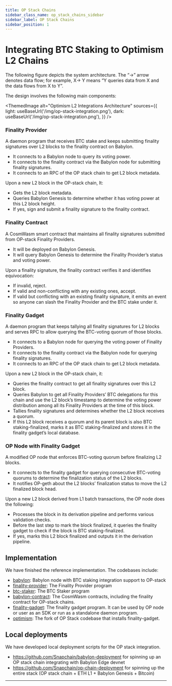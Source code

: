 ```yaml
---
title: OP Stack Chains
sidebar_class_name: op_stack_chains_sidebar
sidebar_label: OP Stack Chains
sidebar_position: 1
---
```


# Integrating BTC Staking to Optimism L2 Chains

The following figure depicts the system architecture. The “→” arrow denotes
data flow; for example, X→ Y means “Y queries data from X and the data flows
from X to Y”.

The design involves the following main components:

<ThemedImage
  alt="Optimism L2 Integrations Architecture"
  sources={{
    light: useBaseUrl('/img/op-stack-integration.png'),
    dark: useBaseUrl('/img/op-stack-integration.png'),
  }}
/>
<br />

### Finality Provider

A daemon program that receives BTC stake and keeps submitting finality signatures over L2 blocks to the finality contract on Babylon.
  - It connects to a Babylon node to query its voting power.
  - It connects to the finality contract via the Babylon node for submitting
finality signatures.
  - It connects to an RPC of the OP stack chain to get L2 block metadata.

Upon a new L2 block in the OP-stack chain, It:

  - Gets the L2 block metadata.
  - Queries Babylon Genesis to determine whether it has voting power at this L2 block height.
  - If yes, sign and submit a finality signature to the finality contract.

### Finality Contract

A CosmWasm smart contract that maintains all finality signatures submitted from OP-stack Finality Providers.
  - It will be deployed on Babylon Genesis.
  - It will query Babylon Genesis to determine the Finality Provider’s status and voting power.

Upon a finality signature, the finality contract verifies it and identifies equivocation:

  - If invalid, reject.
  - If valid and non-conflicting with any existing ones, accept.
  - If valid but conflicting with an existing finality signature, it emits an event so anyone can slash the Finality Provider and the BTC stake under it.

### Finality Gadget

A daemon program that keeps tallying all finality signatures for L2 blocks and serves RPC to allow querying the BTC-voting quorum of those blocks.
  - It connects to a Babylon node for querying the voting power of Finality Providers.
  - It connects to the finality contract via the Babylon node for querying finality signatures.
  - It connects to an RPC of the OP stack chain to get L2 block metadata.

Upon a new L2 block in the OP-stack chain, it:

  - Queries the finality contract to get all finality signatures over this L2 block.
  - Queries Babylon to get all Finality Providers’ BTC delegations for this chain and use the L2 block’s timestamp to determine the voting power distribution among all its Finality Providers at the time of this block.
  - Tallies finality signatures and determines whether the L2 block receives a quorum.
  - If this L2 block receives a quorum and its parent block is also BTC staking-finalized, marks it as BTC staking-finalized and stores it in the finality gadget’s local database.

### OP Node with Finality Gadget

A modified OP node that enforces BTC-voting quorum before finalizing L2 blocks.
  - It connects to the finality gadget for querying consecutive BTC-voting quorums to determine the finalization status of the L2 blocks.
  - It notifies OP-geth about the L2 blocks’ finalization status to move the L2 finalized block head.

Upon a new L2 block derived from L1 batch transactions, the OP node does the following:

  - Processes the block in its derivation pipeline and performs various validation checks.
  - Before the last step to mark the block finalized, it queries the finality gadget to check if the block is BTC staking-finalized.
  - If yes, marks this L2 block finalized and outputs it in the derivation pipeline.

## Implementation

We have finished the reference implementation. The codebases include:

- [babylon](https://github.com/babylonlabs-io/babylon): Babylon node with BTC staking integration support to OP-stack
- [finality-provider](https://github.com/babylonlabs-io/finality-provider/tree/base/consumer-chain-support): The Finality Provider program
- [btc-staker](https://github.com/babylonlabs-io/btc-staker/tree/base/consumer-chain-support): The BTC Staker program
- [babylon-contract](https://github.com/babylonlabs-io/babylon-contract): The CosmWasm contracts, including the finality contract for OP-stack chains.
- [finality-gadget](https://github.com/babylonlabs-io/finality-gadget): The finality gadget program. It can be used by OP node or user as an SDK or run as a standalone daemon program.
- [optimism](https://github.com/babylonlabs-io/op-finality-gadget): The fork of OP Stack codebase that installs finality-gadget.

## Local deployments

We have developed local deployment scripts for the OP stack integration.

- https://github.com/Snapchain/babylon-deployment for spinning up an OP stack chain integrating with Babylon Edge devnet
- https://github.com/Snapchain/op-chain-deployment for spinning up the entire stack (OP stack chain + ETH L1 + Babylon Genesis + Bitcoin)

---
